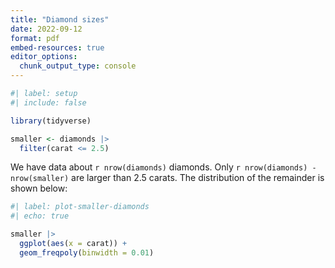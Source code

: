 ```yaml
---
title: "Diamond sizes"
date: 2022-09-12
format: pdf
embed-resources: true
editor_options: 
  chunk_output_type: console
---
```


```r
#| label: setup
#| include: false

library(tidyverse)

smaller <- diamonds |> 
  filter(carat <= 2.5)
```

We have data about `r nrow(diamonds)` diamonds.
Only `r nrow(diamonds) - nrow(smaller)` are larger than 2.5 carats.
The distribution of the remainder is shown below:

```r
#| label: plot-smaller-diamonds
#| echo: true

smaller |> 
  ggplot(aes(x = carat)) + 
  geom_freqpoly(binwidth = 0.01)
```
